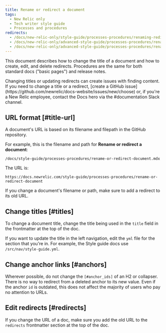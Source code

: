 ```yaml
---
title: Rename or redirect a document
tags:
  - New Relic only
  - Tech writer style guide
  - Processes and procedures
redirects:
  - /docs/new-relic-only/style-guide/processes-procedures/renaming-redirecting-document
  - /docs/new-relic-only/advanced-style-guide/processes-procedures/renaming-redirecting-document
  - /docs/new-relic-only/advanced-style-guide/processes-procedures/rename-redirect-document
---
```


This document describes how to change the title of a document and how to create, edit, and delete redirects. Procedures are the same for both standard docs ("basic pages") and release notes.

<Callout variant="caution">
  Changing titles or updating redirects can create issues with finding content. If you need to change a title or a redirect, [create a GitHub issue](https://github.com/newrelic/docs-website/issues/new/choose) or, if you're a New Relic employee, contact the Docs hero via the #documentation Slack channel.
</Callout>

## URL format [#title-url]

A document's URL is based on its filename and filepath in the GitHub repository. 

For example, this is the filename and path for **Rename or redirect a document**:

```
/docs/style-guide/processes-procedures/rename-or-redirect-document.mdx
```

The URL is: 

```
https://docs.newrelic.com/style-guide/processes-procedures/rename-or-redirect-document
```

If you change a document's filename or path, make sure to add a redirect to its old URL.

## Change titles [#titles]

To change a document title, change the title being used in the `title` field in the frontmatter at the top of the doc.

If you want to update the title in the left navigation, edit the `yml` file for the section that you're in. For example, the Style guide docs use `/src/nav/style-guide.yml`.

## Change anchor links [#anchors]

Wherever possible, do not change the `[#anchor_ids]` of an H2 or collapser. There is no way to redirect from a deleted anchor to its new value. Even if the anchor `id` is outdated, this does not affect the majority of users who pay no attention to URLs.

## Edit redirects [#redirects]

If you change the URL of a doc, make sure you add the old URL to the `redirects` frontmatter section at the top of the doc.
